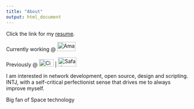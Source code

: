 ```yaml
---
title: "About"
output: html_document
---
```


<p>Click the link for my <a href="/docs/WilberforceOchiengWanjira_CV.pdf">resume</a>.</p>

<p class="working">Currently working @ <a class="company" href="https://aws.amazon.com/" target="_blank"><img src="/images/amazon.png" alt="Amazon Web Services" style="width:50px;height:25px;"></a><br></p>

<p>Previously @ <a class="company" href="https://cisco.com" target="_blank"><img src="/images/cisco.png" alt="Cisco Systems" style="width:40px;height:20px;"></a> | 
<a class="company" href="https://www.safaricom.co.ke/" target="_blank"><img src="/images/safaricom.png" alt="Safaricom" style="width:50px;height:25px;"></a>
</p>

<p class="large-description">I am interested in network development, open source, design and scripting. INTJ, with a self-critical perfectionist sense that drives me to always improve myself.</p>

Big fan of Space technology 
